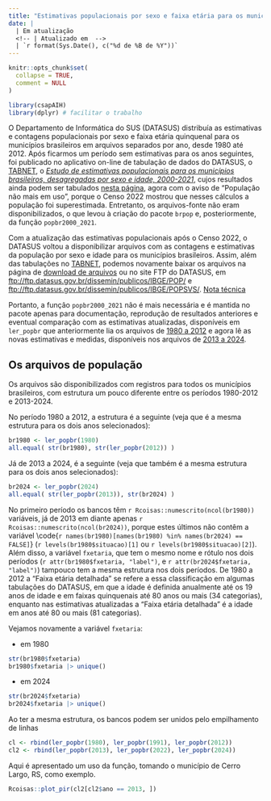 ```yaml
---
title: "Estimativas populacionais por sexo e faixa etária para os municípios brasileiros, 1980 - 2024."
date: |
  | Em atualização
  <!-- | Atualizado em  -->
  | `r format(Sys.Date(), c("%d de %B de %Y"))`
---
```


```r
knitr::opts_chunk$set(
  collapse = TRUE,
  comment = NULL
)
```

```r
library(csapAIH)
library(dplyr) # facilitar o trabalho
```

O Departamento de Informática do SUS (DATASUS) distribuía as estimativas e contagens populacionais por sexo e faixa etária quinquenal para os municípios brasileiros em arquivos separados por ano, desde 1980 até 2012. Após ficarmos um período sem estimativas para os anos seguintes, foi publicado no aplicativo on-line de tabulação de dados do DATASUS, o [TABNET](https://datasus.saude.gov.br/informacoes-de-saude-tabnet/), o [*Estudo de estimativas populacionais para os municípios brasileiros, desagregadas por sexo e idade, 2000-2021*](http://tabnet.datasus.gov.br/cgi/IBGE/NT-POPULACAO-RESIDENTE-2000-2021.PDF), cujos resultados ainda podem ser tabulados [nesta página](http://tabnet.datasus.gov.br/cgi/deftohtm.exe?ibge/cnv/popsvsbr.def), agora com o aviso de "População não mais em uso", porque o Censo 2022 mostrou que nesses cálculos a população foi superestimada. Entretanto, os arquivos-fonte não eram disponibilizados, o que levou à criação do pacote `brpop` e, posteriormente, da função `popbr2000_2021`.

Com a atualização das estimativas populacionais após o Censo 2022, o DATASUS voltou a disponibilizar arquivos com as contagens e estimativas da população por sexo e idade para os municípios brasileiros. Assim, 
além das tabulações no [TABNET](http://tabnet.datasus.gov.br/cgi/deftohtm.exe?ibge/cnv/popsvs2024br.def),
podemos novamente baixar os arquivos na página de [download de arquivos](página) ou no site FTP do DATASUS, em <ftp://ftp.datasus.gov.br/dissemin/publicos/IBGE/POP/> e <ftp://ftp.datasus.gov.br/dissemin/publicos/IBGE/POPSVS/>. [Nota técnica](http://tabnet.datasus.gov.br/cgi/IBGE/NT-POPULACAO-RESIDENTE-2000-2024.PDF)

Portanto, a função `popbr2000_2021` não é mais necessária e é mantida no pacote apenas para documentação, reprodução de resultados anteriores e eventual comparação com as estimativas atualizadas, disponíveis em `ler_popbr` que anteriormente lia os arquivos de [1980 a 2012](ftp://ftp.datasus.gov.br/dissemin/publicos/IBGE/POP/) e agora lê as novas estimativas e medidas, disponíveis nos arquivos de [2013 a 2024](ftp://ftp.datasus.gov.br/dissemin/publicos/IBGE/POPSVS/).

## Os arquivos de população

Os arquivos são disponibilizados com registros para todos os municípios brasileiros, com estrutura um pouco diferente entre os períodos 1980-2012 e 2013-2024.

No período 1980 a 2012, a estrutura é a seguinte (veja que é a mesma estrutura para os dois anos selecionados):
```r
br1980 <- ler_popbr(1980)
all.equal( str(br1980), str(ler_popbr(2012)) )
```

Já de 2013 a 2024, é a seguinte (veja que também é a mesma estrutura para os dois anos selecionados):
```r
br2024 <- ler_popbr(2024)
all.equal( str(ler_popbr(2013)), str(br2024) )
```

No primeiro período os bancos têm `r Rcoisas::numescrito(ncol(br1980))` variáveis, já de 2013 em diante apenas `r Rcoisas::numescrito(ncol(br2024))`, porque estes últimos não contêm a variável \code{`r names(br1980)[names(br1980) %in% names(br2024) == FALSE]`} (`r levels(br1980$situacao)[1]` ou `r levels(br1980$situacao)[2]`). Além disso, a variável `fxetaria`, que tem o mesmo nome e rótulo nos dois períodos (`r attr(br1980$fxetaria, "label")`, e `r attr(br2024$fxetaria, "label")`) tampouco tem a mesma estrutura nos dois períodos. De 1980 a 2012 a "Faixa etária detalhada" se refere a essa classificação em algumas tabulações do DATASUS, em que a idade é definida anualmente até os 19 anos de idade e em faixas quinquenais até 80 anos ou mais (34 categorias), enquanto nas estimativas atualizadas a "Faixa etária detalhada" é a idade em anos até 80 ou mais (81 categorias).

Vejamos novamente a variável `fxetaria`:

 - em 1980
```r
str(br1980$fxetaria)
br1980$fxetaria |> unique()
```

 - em 2024
```r
str(br2024$fxetaria)
br2024$fxetaria |> unique()
```


Ao ter a mesma estrutura, os bancos podem ser unidos pelo empilhamento de linhas 



```r
cl <- rbind(ler_popbr(1980), ler_popbr(1991), ler_popbr(2012))
cl2 <- rbind(ler_popbr(2013), ler_popbr(2022), ler_popbr(2024))

```
Aqui é apresentado um uso da função, tomando o município de Cerro Largo, RS, como exemplo.

```r
Rcoisas::plot_pir(cl2[cl2$ano == 2013, ])
```

